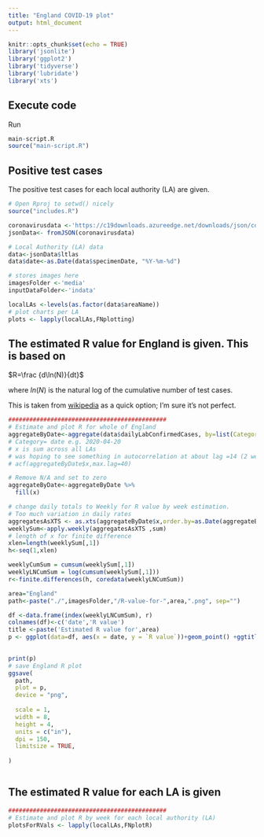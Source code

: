 ```yaml
---
title: "England COVID-19 plot"
output: html_document
---
```


```r
knitr::opts_chunk$set(echo = TRUE)
library('jsonlite')
library('ggplot2')
library('tidyverse')
library('lubridate')
library('xts')

```

## Execute code 
Run 
```r
main-script.R
source("main-script.R")

```
## Positive test cases

The positive test cases for each local authority (LA) are given.

```r
# Open Rproj to setwd() nicely
source("includes.R")

coronavirusdata <-'https://c19downloads.azureedge.net/downloads/json/coronavirus-cases_latest.json'
jsonData<- fromJSON(coronavirusdata)

# Local Authority (LA) data
data<-jsonData$ltlas
data$date<-as.Date(data$specimenDate, "%Y-%m-%d")

# stores images here
imagesFolder <-'media'
inputDataFolder<-'indata'

localLAs <-levels(as.factor(data$areaName))
# plot charts per LA
plots <- lapply(localLAs,FNplotting)

```

## The estimated R value for England is given. This is based on  
$R=\frac {d\ln(N)}{dt}$

where ${ln(N)}$ is the natural log of the cumulative number of test cases. 

This is taken from [wikipedia](https://en.wikipedia.org/wiki/Basic_reproduction_number#Estimation_methods) as a quick option; I'm sure it's not perfect.



```r

#############################################
# Estimate and plot R for whole of England
aggregateByDate<-aggregate(data$dailyLabConfirmedCases, by=list(Category=data$specimenDate), FUN=sum)
# Category= date e.g. 2020-04-20
# x is sum across all LAs
# was hoping to see something in autocorrelation at about lag =14 (2 weeks)
# acf(aggregateByDate$x,max.lag=40)

# Remove N/A and set to zero
aggregateByDate<-aggregateByDate %>%
  fill(x)

# change daily totals to Weekly for R value by week estimation. 
# Too much variation in daily rates
aggregatesAsXTS <- as.xts(aggregateByDate$x,order.by=as.Date(aggregateByDate$Category))
weeklySum<-apply.weekly(aggregatesAsXTS ,sum)
# length of x for finite difference
xlen=length(weeklySum[,1])
h<-seq(1,xlen)

weeklyCumSum = cumsum(weeklySum[,1])
weeklyLNCumSum = log(cumsum(weeklySum[,1]))
r<-finite.differences(h, coredata(weeklyLNCumSum))

area="England"
path<-paste("./",imagesFolder,"/R-value-for-",area,".png", sep="")

df <-data.frame(index(weeklyLNCumSum), r)
colnames(df)<-c('date','R value')
title <-paste('Estimated R value for',area)
p <- ggplot(data=df, aes(x = date, y = `R value`))+geom_point() +ggtitle(title)+theme(title =element_text(size=7 ),   axis.text.x = element_text(color = "grey20", size = 8, angle = 45, hjust = .5, vjust = .5, face = "plain"),
                                                                                      panel.grid.minor = element_blank())

print(p)
# save England R plot
ggsave(
  path,
  plot = p,
  device = "png",
  
  scale = 1,
  width = 8,
  height = 4,
  units = c("in"),
  dpi = 150,
  limitsize = TRUE,
  
)



```

## The estimated R value for each LA is given


```r

#############################################
# Estimate and plot R by week for each local authority (LA)
plotsForRVals <- lapply(localLAs,FNplotR)

```


